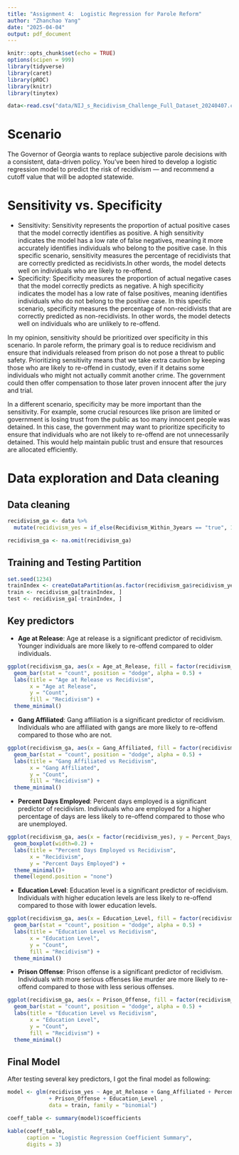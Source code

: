 ```yaml
---
title: "Assignment 4:  Logistic Regression for Parole Reform"
author: "Zhanchao Yang"
date: "2025-04-04"
output: pdf_document
---
```


```r
knitr::opts_chunk$set(echo = TRUE)
options(scipen = 999)
library(tidyverse)
library(caret)
library(pROC)
library(knitr)
library(tinytex)

data<-read.csv("data/NIJ_s_Recidivism_Challenge_Full_Dataset_20240407.csv")
```

# Scenario

The Governor of Georgia wants to replace subjective parole decisions with a consistent, data-driven policy. You’ve been hired to develop a logistic regression model to predict the risk of recidivism — and recommend a cutoff value that will be adopted statewide.

# Sensitivity vs. Specificity

- Sensitivity: Sensitivity represents the proportion of actual positive cases that the model correctly identifies as positive. A high sensitivity indicates the model has a low rate of false negatives, meaning it more accurately identifies individuals who belong to the positive case. In this specific scenario, sensitivity measures the percentage of recidivists that are correctly predicted as recidivists.In other words, the model detects well on individuals who are likely to re-offend.
- Specificity: Specificity measures the proportion of actual negative cases that the model correctly predicts as negative. A high specificity indicates the model has a low rate of false positives, meaning identifies individuals who do not belong to the positive case. In this specific scenario, specificity measures the percentage of non-recidivists that are correctly predicted as non-recidivists. In other words, the model detects well on individuals who are unlikely to re-offend.

In my opinion, sensitivity should be prioritized over specificity in this scenario. In parole reform, the primary goal is to reduce recidivism and ensure that individuals released from prison do not pose a threat to public safety. Prioritizing sensitivity means that we take extra caution by keeping those who are likely to re-offend in custody, even if it detains some individuals who might not actually commit another crime. The government could then offer compensation to those later proven innocent after the jury and trial.

In a different scenario, specificity may be more important than the sensitivity. For example, some crucial resources like prison are limited or government is losing trust from the public as too many innocent people was detained. In this case, the government may want to prioritize specificity to ensure that individuals who are not likely to re-offend are not unnecessarily detained. This would help maintain public trust and ensure that resources are allocated efficiently.

# Data exploration and Data cleaning

## Data cleaning

```r
recidivism_ga <- data %>%
  mutate(recidivism_yes = if_else(Recidivism_Within_3years == "true", 1, 0))

recidivism_ga <- na.omit(recidivism_ga)
```

## Training and Testing Partition
```r
set.seed(1234)
trainIndex <- createDataPartition(as.factor(recidivism_ga$recidivism_yes), p = 0.7, list = FALSE)
train <- recidivism_ga[trainIndex, ]
test <- recidivism_ga[-trainIndex, ]
```

## Key predictors

- **Age at Release**: Age at release is a significant predictor of recidivism. Younger individuals are more likely to re-offend compared to older individuals.

```r
ggplot(recidivism_ga, aes(x = Age_at_Release, fill = factor(recidivism_yes))) +
  geom_bar(stat = "count", position = "dodge", alpha = 0.5) +
  labs(title = "Age at Release vs Recidivism",
       x = "Age at Release",
       y = "Count",
       fill = "Recidivism") +
  theme_minimal()


```

- **Gang Affiliated**: Gang affiliation is a significant predictor of recidivism. Individuals who are affiliated with gangs are more likely to re-offend compared to those who are not.

```r
ggplot(recidivism_ga, aes(x = Gang_Affiliated, fill = factor(recidivism_yes))) +
  geom_bar(stat = "count", position = "dodge", alpha = 0.5) +
  labs(title = "Gang Affiliated vs Recidivism",
       x = "Gang Affiliated",
       y = "Count",
       fill = "Recidivism") +
  theme_minimal()
```

- **Percent Days Employed**: Percent days employed is a significant predictor of recidivism. Individuals who are employed for a higher percentage of days are less likely to re-offend compared to those who are unemployed.

```r
ggplot(recidivism_ga, aes(x = factor(recidivism_yes), y = Percent_Days_Employed, fill = factor(recidivism_yes))) +
  geom_boxplot(width=0.2) +
  labs(title = "Percent Days Employed vs Recidivism",
       x = "Recidivism",
       y = "Percent Days Employed") +
  theme_minimal()+
  theme(legend.position = "none")
```

- **Education Level**: Education level is a significant predictor of recidivism. Individuals with higher education levels are less likely to re-offend compared to those with lower education levels.
```r
ggplot(recidivism_ga, aes(x = Education_Level, fill = factor(recidivism_yes))) +
  geom_bar(stat = "count", position = "dodge", alpha = 0.5) +
  labs(title = "Education Level vs Recidivism",
       x = "Education Level",
       y = "Count",
       fill = "Recidivism") +
  theme_minimal()
```

- **Prison Offense**: Prison offense is a significant predictor of recidivism. Individuals with more serious offenses like murder are more likely to re-offend compared to those with less serious offenses.
```r
ggplot(recidivism_ga, aes(x = Prison_Offense, fill = factor(recidivism_yes))) +
  geom_bar(stat = "count", position = "dodge", alpha = 0.5) +
  labs(title = "Education Level vs Recidivism",
       x = "Education Level",
       y = "Count",
       fill = "Recidivism") +
  theme_minimal()
```

## Final Model

After testing several key predictors, I got the final model as following:

```r
model <- glm(recidivism_yes ~ Age_at_Release + Gang_Affiliated + Percent_Days_Employed
             + Prison_Offense + Education_Level ,
             data = train, family = "binomial")
```
```r
coeff_table <- summary(model)$coefficients

kable(coeff_table, 
      caption = "Logistic Regression Coefficient Summary",
      digits = 3)
```

